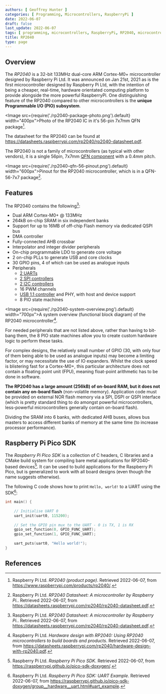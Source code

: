 ```yaml
---
authors: [ Geoffrey Hunter ]
categories: [ Programming, Microcontrollers, RaspberryPi ]
date: 2022-06-07
draft: false
last_update: 2022-06-07
tags: [ programming, microcontrollers, RaspberryPi, RP2040, microcontrollers ]
title: RP2040
type: page
---
```


## Overview

The _RP2040_ is a 32-bit 133MHz dual-core ARM Cortex-M0+ microcontroller designed by Raspberry Pi Ltd. It was announced on Jan 21st, 2021 as is the first microcontroller designed by Raspberry Pi Ltd, with the intention of being a cheaper, real-time, hardware orientated computing platform to provide alongside the more powerful RaspberryPi. One distinguishing feature of the RP2040 compared to other microcontrollers is the **unique Programmable I/O (PIO) subsystem**.

<Image src={require('./rp2040-package-photo.png').default} width="400px">Photo of the RP2040 IC in it's 56-pin 7x7mm QFN package[^bib-rpi-rp2040-product-page].</Image>

The datasheet for the RP2040 can be found at https://datasheets.raspberrypi.com/rp2040/rp2040-datasheet.pdf.

The RP2040 is not a family of microcontrollers (as typical with other vendors), it is a single 56pin, 7x7mm [QFN component](/pcb-design/component-packages/qfn-component-package/index.mdx) with a 0.4mm pitch.

<Image src={require('./rp2040-qfn-56-pinout.png').default} width="600px">Pinout for the RP2040 microcontroller, which is in a QFN-56-7x7 package[^bib-rpi-rp2040-ds].</Image>

## Features

The RP2040 contains the following[^bib-rpi-rp2040-ds]:

* Dual ARM Cortex-M0+ @ 133MHz
* 264kB on-chip SRAM in six independent banks
* Support for up to 16MB of off-chip Flash memory via dedicated QSPI bus
* DMA controller
* Fully-connected AHB crossbar
* Interpolator and integer divider peripherals
* On-chip programmable LDO to generate core voltage
* 2 on-chip PLLs to generate USB and core clocks
* 30 GPIO pins, 4 of which can be used as analogue inputs
* Peripherals
    * [2 UARTs](/electronics/communication-protocols/uart-communication-protocol/)
    * [2 SPI controllers](/electronics/communication-protocols/spi-communication-protocol/)
    * [2 I2C controllers](/electronics/communication-protocols/i2c-communication-protocol/)
    * 16 PWM channels
    * [USB 1.1 controller](/electronics/communication-protocols/usb-protocol/index.mdx) and PHY, with host and device support
    * 8 PIO state machines

<Image src={require('./rp2040-system-overview.png').default} width="700px">A system overview (functional block diagram) of the RP2040 microcontroller[^bib-rpi-rp2040-hardware-design].</Image>

For needed peripherals that are not listed above, rather than having to bit-bang them, the 8 PIO state machines allow you to create custom hardware logic to perform these tasks.

For complex designs, the relatively small number of GPIO (30, with only four of them being able to be used as analogue inputs) may become a limiting factor, or may necessitate the use of IO expanders. Whilst the clock speed is blistering fast for a Cortex-M0+, this particular architecture does not contain a floating point unit (FPU), meaning float-point arithmetic has to be done in software.

**The RP2040 has a large amount (256kB) of on-board RAM, but it does not contain any on-board flash** (non-volatile memory). Application code must be provided on external NOR flash memory via a SPI, DSPI or QSPI interface (which is pretty standard thing to do amongst powerful microcontrollers, less-powerful microcontrollers generally contain on-board flash).

Dividing the SRAM into 6 banks, with dedicated AHB buses, allows bus masters to access different banks of memory at the same time (to increase processor performance).

## Raspberry Pi Pico SDK

The _Raspberry Pi Pico SDK_ is a collection of C headers, C libraries and a CMake build system for compiling bare metal applications for RP2040-based devices[^bib-rpi-pico-sdk]. It can be used to build applications for the Raspberry Pi Pico, but is generalized to work with all board designs (even though the name suggests otherwise).

The following C code shows how to print `Hello, world!` to a UART using the SDK[^bib-rpi-pico-sdk-uart-example]:

```c
int main() {
 
    // Initialise UART 0
    uart_init(uart0, 115200);
 
    // Set the GPIO pin mux to the UART - 0 is TX, 1 is RX
    gpio_set_function(0, GPIO_FUNC_UART);
    gpio_set_function(1, GPIO_FUNC_UART);
 
    uart_puts(uart0, "Hello world!");
}
```

## References

[^bib-rpi-rp2040-ds]: Raspberry Pi Ltd. _RP2040 Datasheet: A microcontroller by Raspberry Pi._. Retrieved 2022-06-07, from https://datasheets.raspberrypi.com/rp2040/rp2040-datasheet.pdf.
[^bib-rpi-rp2040-hardware-design]: Raspberry Pi Ltd. _Hardware design with RP2040: Using RP2040 microcontrollers to build boards and products_. Retrieved 2022-06-07, from https://datasheets.raspberrypi.com/rp2040/hardware-design-with-rp2040.pdf.
[^bib-rpi-rp2040-product-page]: Raspberry Pi Ltd. _RP2040 (product page)_. Retrieved 2022-06-07, from https://www.raspberrypi.com/products/rp2040/.
[^bib-rpi-pico-sdk]: Raspberry Pi Ltd. _Raspberry Pi Pico SDK_. Retrieved 2022-06-07, from https://raspberrypi.github.io/pico-sdk-doxygen/.
[^bib-rpi-pico-sdk-uart-example]: Raspberry Pi Ltd. _Raspberry Pi Pico SDK: UART Example_. Retrieved 2022-06-07, from https://raspberrypi.github.io/pico-sdk-doxygen/group__hardware__uart.html#uart_example.
